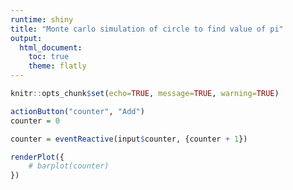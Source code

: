 ---
runtime: shiny
title: "Monte carlo simulation of circle to find value of pi"
output: 
  html_document:
    toc: true
    theme: flatly
---

```{r}
knitr::opts_chunk$set(echo=TRUE, message=TRUE, warning=TRUE)
```


```{r}
actionButton("counter", "Add")
counter = 0
```

```{r}
counter = eventReactive(input$counter, {counter + 1})
```

```{r}
renderPlot({
    # barplot(counter)
})
```